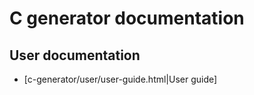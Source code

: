 <!--
	Copyright (c) 2015 CNES and others.
	All rights reserved. This program and the accompanying materials
	are made available under the terms of the Eclipse Public License v1.0
	which accompanies this distribution, and is available at
	http://www.eclipse.org/legal/epl-v10.html

	Contributors:
    	Cedric Notot (Obeo) - initial API and implementation
-->
= C generator documentation =

== User documentation ==

* [c-generator/user/user-guide.html|User guide]
